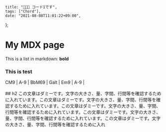     title: "👩🏿‍💻 コード1です",
    tags: ["Chord"],
    date: "2021-08-08T11:01:22+09:00",
};

# My MDX page

This is a list in markdown:
**bold**


<div style={{ padding: '20px', backgroundColor: 'tomato' }}>
  <h3>This is test</h3>
	CM9 | A-9 | BbM69 | Galt |  
	Em9 | A-9 |
</div>
<br />
## h2
この文章はダミーです。文字の大きさ、量、字間、行間等を確認するために入れています。この文章はダミーです。文字の大きさ、量、字間、行間等を確認するために入れています。この文章はダミーです。文字の大きさ、量、字間、行間等を確認するために入れています。この文章はダミーです。文字の大きさ、量、字間、行間等を確認するために入れています。この文章はダミーです。文字の大きさ、量、字間、行間等を確認するために入れ